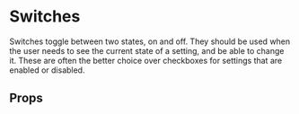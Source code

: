  
 
<Meta of={SwitchStories} />
 
# Switches

Switches toggle between two states, on and off. They should be used when the user needs to see the current state of a setting, and be able to change it.
These are often the better choice over checkboxes for settings that are enabled or disabled.
 
<Canvas of={SwitchStories.Default} />


## Props

<Controls />